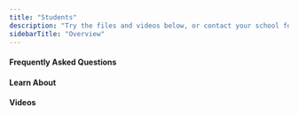 ```yaml
---
title: "Students"
description: "Try the files and videos below, or contact your school for access to or help with your Edsby system."
sidebarTitle: "Overview"
---
```


#### Frequently Asked Questions

<CardGroup cols={2}>
  <Card title="How to log into the Edsby platform" icon="right-to-bracket" iconType="solid" horizontal href="help/edsby-login">
    
  </Card>
  <Card title="Choosing a strong password" icon="lock" iconType="solid" horizontal href="help/choosing-a-stronger-password">
    
  </Card>
  <Card title="Syncing Edsby calendars" icon="calendar-days" iconType="solid" horizontal href="help/sync-edsby-calendars-outlook-google-calendar">
    
  </Card>
  <Card title="Sending messages with Edsby" icon="message" iconType="solid" horizontal href="https://www.edsby.com/help/sending-messages-edsby/">
    
  </Card>
  <Card title="Update Edsby profile picture" icon="user" iconType="solid" horizontal href="https://www.edsby.com/help/update-edsby-profile-picture/">
    
  </Card>
  <Card title="Reset or choose new password" icon="key" iconType="solid" horizontal href="https://www.edsby.com/help/choosing-a-new-password/">
    
  </Card>
  <Card title="Login temporarily disabled" icon="ban" iconType="solid" horizontal href="https://www.edsby.com/help/login-userid-temporarily-disabled/">
    
  </Card>
  <Card title="Report card grade differences" icon="chart-line" iconType="solid" horizontal href="https://www.edsby.com/help/report-cards-grades-different-edsby-grades/">
    
  </Card>
  <Card title="Grade average changes" icon="calculator" iconType="solid" horizontal href="https://www.edsby.com/help/just-received-great-grade-assessment-overall-average-went-happened/">
    
  </Card>
  <Card title="Missing grades in Edsby" icon="question" iconType="solid" horizontal href="https://www.edsby.com/help/grades-disappeared-edsby/">
    
  </Card>
  <Card title="Browser compatibility" icon="globe" iconType="solid" horizontal href="https://www.edsby.com/help/edsby-browser-compatibility/">
    
  </Card>
</CardGroup>

#### Learn About

<CardGroup cols={2}>
  <Card title="Student Mobile Quickstart" icon="mobile-screen" iconType="solid" horizontal href="https://www.edsby.com/help/navigating-edsby-app-students/">
    
  </Card>
  <Card title="Student Browser Quickstart" icon="desktop" iconType="solid" horizontal href="https://www.edsby.com/help/student-browser-quickstart/">
    
  </Card>
  <Card title="About Classes – Mobile" icon="graduation-cap" iconType="solid" horizontal href="https://www.edsby.com/help/about-classes-mobile/">
    
  </Card>
  <Card title="Groups for Students" icon="users" iconType="solid" horizontal href="https://www.edsby.com/help/groups-for-students/">
    
  </Card>
  <Card title="Home Screen" icon="house" iconType="solid" horizontal href="https://www.edsby.com/help/home-screen/">
    
  </Card>
  <Card title="Navigation Bar" icon="bars" iconType="solid" horizontal href="https://www.edsby.com/help/navigation-bar-2/">
    
  </Card>
  <Card title="News River for Students" icon="newspaper" iconType="solid" horizontal href="https://www.edsby.com/help/news-river-for-students/">
    
  </Card>
  <Card title="Notifications" icon="bell" iconType="solid" horizontal href="https://www.edsby.com/help/notifications-students-teachers/">
    
  </Card>
</CardGroup>

#### Videos

<CardGroup cols={2}>
  <Card title="Student Overview of Edsby" horizontal href="https://www.edsby.com/help/student-overview-of-edsby/" img="https://www.edsby.com/wp-content/uploads/2021/03/edsby-groups-overview.jpg">
    
  </Card>
  <Card title="Reordering Classes and Groups" horizontal href="https://www.edsby.com/help/reordering-classes-and-groups/" img="https://www.edsby.com/wp-content/uploads/2021/03/edsby-groups-overview.jpg">
    
  </Card>
</CardGroup>
